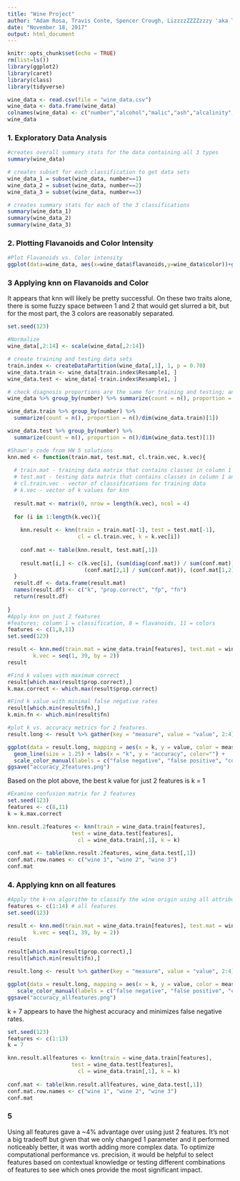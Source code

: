 ```yaml
---
title: "Wine Project"
author: "Adam Rosa, Travis Conte, Spencer Crough, LizzzzZZZZzzzy 'aka Travis' best friend' Burr, Victor Ramirez, Rob Gerth"
date: "November 18, 2017"
output: html_document
---
```


```r
knitr::opts_chunk$set(echo = TRUE)
rm(list=ls())
library(ggplot2)
library(caret)
library(class)
library(tidyverse)
```

```r
wine_data <- read.csv(file = "wine_data.csv")
wine_data <- data.frame(wine_data)
colnames(wine_data) <- c("number","alcohol","malic","ash","alcalinity","magnesium","phenols","flavanoids","nonflavanoid","proanyhocyanins","color","hue","OD280/OD315","proline")
wine_data

```
### 1. Exploratory Data Analysis
```r
#creates overall summary stats for the data containing all 3 types
summary(wine_data)

# creates subset for each classification to get data sets
wine_data_1 = subset(wine_data, number==1)
wine_data_2 = subset(wine_data, number==2)
wine_data_3 = subset(wine_data, number==3)

# creates summary stats for each of the 3 classifications
summary(wine_data_1)
summary(wine_data_2)
summary(wine_data_3)
```
### 2. Plotting Flavanoids and Color Intensity
```r
#Plot Flavanoids vs. Color intensity
ggplot(data=wine_data, aes(x=wine_data$flavanoids,y=wine_data$color))+geom_point(aes(color=factor(number)))+labs(x= "Flavanoids",y="Color",color="Origin Classification", title="Wine Region Classification: Flavanoids vs. Color")
```
### 3 Applying knn on Flavanoids and Color
It appears that knn will likely be pretty successful.  On these two traits alone, there is some fuzzy space between 1 and 2 that would get slurred a bit, but for the most part, the 3 colors are reasonably separated.


```r
set.seed(123)

#Normalize
wine_data[,2:14] <- scale(wine_data[,2:14])

# create training and testing data sets
train.index <- createDataPartition(wine_data[,1], 1, p = 0.70)
wine_data.train <- wine_data[train.index$Resample1, ]
wine_data.test <- wine_data[-train.index$Resample1, ]
```

```r
# check diagnosis proportions are the same for training and testing; and also are comparable to the entire data set
wine_data %>% group_by(number) %>% summarize(count = n(), proportion = n()/dim(wine_data)[1])

wine_data.train %>% group_by(number) %>% 
  summarize(count = n(), proportion = n()/dim(wine_data.train)[1])

wine_data.test %>% group_by(number) %>% 
  summarize(count = n(), proportion = n()/dim(wine_data.test)[1])
```

```r
#Shawn's code from HW 5 solutions
knn.med <- function(train.mat, test.mat, cl.train.vec, k.vec){
  
  # train.mat - training data matrix that contains classes in column 1 and features in rest
  # test.mat - testing data matrix that contains classes in column 1 and features in rest
  # cl.train.vec - vector of classifications for training data
  # k.vec - vector of k values for knn
  
  result.mat <- matrix(0, nrow = length(k.vec), ncol = 4)
  
  for (i in 1:length(k.vec)){
    
    knn.result <- knn(train = train.mat[-1], test = test.mat[-1],
                      cl = cl.train.vec, k = k.vec[i])
    
    conf.mat <- table(knn.result, test.mat[,1])
    
    result.mat[i,] <- c(k.vec[i], (sum(diag(conf.mat)) / sum(conf.mat)), 
                        (conf.mat[2,1] / sum(conf.mat)), (conf.mat[1,2] / sum(conf.mat)))
  }
  result.df <- data.frame(result.mat)
  names(result.df) <- c("k", "prop.correct", "fp", "fn")
  return(result.df)
  
}
#Apply knn on just 2 features
#features: column 1 = classification, 8 = flavanoids, 11 = colors
features <- c(1,8,11)
set.seed(123)

result <- knn.med(train.mat = wine_data.train[features], test.mat = wine_data.test[features], cl.train.vec = wine_data.train[,1],
        k.vec = seq(1, 39, by = 2))
result

#Find k values with maximum correct
result[which.max(result$prop.correct),]
k.max.correct <- which.max(result$prop.correct)

#Find k value with minimal false negative rates
result[which.min(result$fn),]
k.min.fn <- which.min(result$fn)
```


```r
#plot k vs. accuracy metrics for 2 features.
result.long <- result %>% gather(key = "measure", value = "value", 2:4)

ggplot(data = result.long, mapping = aes(x = k, y = value, color = measure)) + 
  geom_line(size = 1.25) + labs(x = "k", y = "accuracy", color="") + 
  scale_color_manual(labels = c("false negative", "false positive", "correct"), values = c("red","blue","darkgreen")) + theme(legend.position="bottom")
ggsave("accuracy_2features.png")
```

Based on the plot above, the best k value for just 2 features is k = 1


```r
#Examine confusion matrix for 2 features
set.seed(123)
features <- c(8,11)
k = k.max.correct

knn.result.2features <- knn(train = wine_data.train[features], 
                    test = wine_data.test[features],
                      cl = wine_data.train[,1], k = k)
    
conf.mat <- table(knn.result.2features, wine_data.test[,1])
conf.mat.row.names <- c("wine 1", "wine 2", "wine 3")
conf.mat
```





### 4. Applying knn on all features
```r
#Apply the k-nn algorithm to classify the wine origin using all attributes for different k values
features <- c(1:14) # all features
set.seed(123)

result <- knn.med(train.mat = wine_data.train[features], test.mat = wine_data.test[features], cl.train.vec = wine_data.train[,1],
        k.vec = seq(1, 39, by = 2))
result

result[which.max(result$prop.correct),]
result[which.min(result$fn),]
```


```r
result.long <- result %>% gather(key = "measure", value = "value", 2:4)

ggplot(data = result.long, mapping = aes(x = k, y = value, color = measure)) + geom_line(size = 1.25) + labs(x = "k", y = "accuracy", color="") + 
   scale_color_manual(labels = c("false negative", "false positive", "correct"), values = c("red","blue","darkgreen")) + theme(legend.position="bottom")
ggsave("accuracy_allfeatures.png")
```
k = 7 appears to have the highest accuracy and minimizes false negative rates.
```r
set.seed(123)
features <- c(1:13)
k = 7

knn.result.allfeatures <- knn(train = wine_data.train[features], 
                    test = wine_data.test[features],
                      cl = wine_data.train[,1], k = k)
    
conf.mat <- table(knn.result.allfeatures, wine_data.test[,1])
conf.mat.row.names <- c("wine 1", "wine 2", "wine 3")
conf.mat
```


### 5
Using all features gave a ~4% advantage over using just 2 features. It's not a big tradeoff but given that we only changed 1 parameter and it performed noticeably better, it was worth adding more complex data. To optimize computational performance vs. precision, it would be helpful to select features based on contextual knowledge or testing different combinations of features to see which ones provide the most significant impact.
